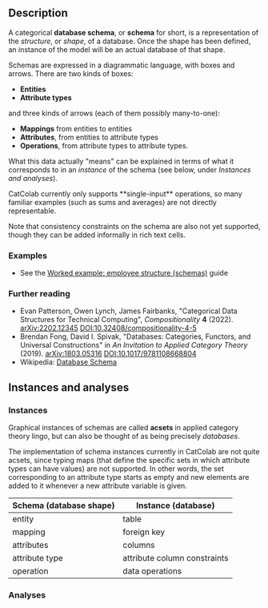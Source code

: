 
## Description

A categorical **database schema**, or **schema** for short, is a representation of the *structure*, or *shape*, of a database.
Once the shape has been defined, an instance of the model will be an actual database of that shape.

Schemas are expressed in a diagrammatic language, with boxes and arrows.
There are two kinds of boxes:

- **Entities**
- **Attribute types**

and three kinds of arrows (each of them possibly many-to-one):

- **Mappings** from entities to entities
- **Attributes**, from entities to attribute types
- **Operations**, from attribute types to attribute types.

What this data actually "means" can be explained in terms of what it corresponds to in an *instance* of the schema (see below, under *Instances and analyses*).

<Warning>
CatColab currently only supports **single-input** operations, so many familiar examples (such as sums and averages) are not directly representable.

Note that consistency constraints on the schema are also not yet supported, though they can be added informally in rich text cells.
</Warning>


### Examples

- See the <A href="/help/guides/employee-structure">Worked example: employee structure (schemas)</A> guide


### Further reading

- Evan Patterson, Owen Lynch, James Fairbanks, "Categorical Data Structures for Technical Computing", *Compositionality* **4** (2022). [arXiv:2202.12345](https://arxiv.org/abs/2202.12345) [DOI:10.32408/compositionality-4-5](
https://doi.org/10.32408/compositionality-4-5)
- Brendan Fong, David I. Spivak, "Databases: Categories, Functors, and Universal Constructions" in *An Invitation to Applied Category Theory* (2019). [arXiv:1803.05316](https://arxiv.org/abs/1803.05316) [DOI:10.1017/9781108668804](
    https://doi.org/10.1017/9781108668804)
- Wikipedia: [Database Schema](https://en.wikipedia.org/wiki/Database_schema)


## Instances and analyses

### Instances

Graphical instances of schemas are called **acsets** in applied category theory lingo, but can also be thought of as being precisely *databases*.

<Warning>
The implementation of schema instances currently in CatColab are not quite acsets, since typing maps (that define the specific sets in which attribute types can have values) are not supported.
In other words, the set corresponding to an attribute type starts as empty and new elements are added to it whenever a new attribute variable is given.
</Warning>

<table>
  <thead>
    <tr>
      <th>Schema (database shape)</th>
      <th>Instance (database)</th>
    </tr>
  </thead>
  <tbody>
    <tr>
      <td>entity</td>
      <td>table</td>
    </tr>
    <tr>
      <td>mapping</td>
      <td>foreign key</td>
    </tr>
    <tr>
      <td>attributes</td>
      <td>columns</td>
    </tr>
    <tr>
      <td>attribute type</td>
      <td>attribute column constraints</td>
    </tr>
    <tr>
      <td>operation</td>
      <td>data operations</td>
    </tr>
  </tbody>
</table>


### Analyses

<HelpAnalysisById theory={props.theory} analysisId="diagram"/>
